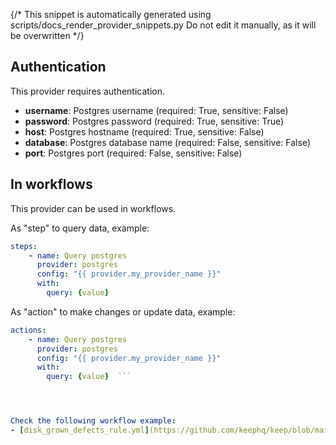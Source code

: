 {/* This snippet is automatically generated using scripts/docs_render_provider_snippets.py 
Do not edit it manually, as it will be overwritten */}

## Authentication
This provider requires authentication.
- **username**: Postgres username (required: True, sensitive: False)
- **password**: Postgres password (required: True, sensitive: True)
- **host**: Postgres hostname (required: True, sensitive: False)
- **database**: Postgres database name (required: False, sensitive: False)
- **port**: Postgres port (required: False, sensitive: False)


## In workflows

This provider can be used in workflows.


As "step" to query data, example:
```yaml
steps:
    - name: Query postgres
      provider: postgres
      config: "{{ provider.my_provider_name }}"
      with:
        query: {value}  
```


As "action" to make changes or update data, example:
```yaml
actions:
    - name: Query postgres
      provider: postgres
      config: "{{ provider.my_provider_name }}"
      with:
        query: {value}  ```




Check the following workflow example:
- [disk_grown_defects_rule.yml](https://github.com/keephq/keep/blob/main/examples/workflows/disk_grown_defects_rule.yml)
